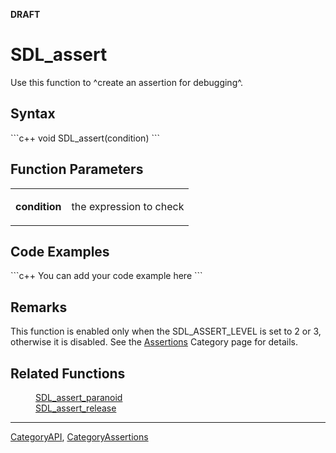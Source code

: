 <!-- pragma section-numbers off -->
<!-- pragma camelcase off -->
'''DRAFT'''

= SDL_assert =
Use this function to ^create an assertion for debugging^.


== Syntax ==
```c++
void SDL_assert(condition)
```

== Function Parameters ==
{|
|'''condition'''
|the expression to check
|}

== Code Examples ==
```c++
You can add your code example here
```

== Remarks ==
This function is enabled only when the SDL_ASSERT_LEVEL is set to 2 or 3, otherwise it is disabled.  See the [[CategoryAssertions|Assertions]] Category page for details.

== Related Functions ==
:[[SDL_assert_paranoid]]
:[[SDL_assert_release]]

----
[[CategoryAPI]], [[CategoryAssertions]]
